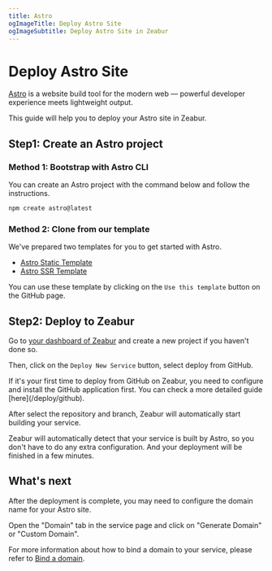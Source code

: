 ```yaml
---
title: Astro
ogImageTitle: Deploy Astro Site
ogImageSubtitle: Deploy Astro Site in Zeabur
---
```



# Deploy Astro Site

[Astro](https://astro.build/) is a website build tool for the modern web — powerful developer experience meets lightweight output.

This guide will help you to deploy your Astro site in Zeabur.

## Step1: Create an Astro project

### Method 1: Bootstrap with Astro CLI

You can create an Astro project with the command below and follow the instructions.

```bash
npm create astro@latest
```

### Method 2: Clone from our template

We've prepared two templates for you to get started with Astro.

- [Astro Static Template](https://github.com/zeabur/astro-static-template)
- [Astro SSR Template](https://github.com/zeabur/astro-ssr-template)

You can use these template by clicking on the `Use this template` button on the GitHub page.

## Step2: Deploy to Zeabur

Go to [your dashboard of Zeabur](https://dash.zeabur.com) and create a new project if you haven't done so.

Then, click on the `Deploy New Service` button, select deploy from GitHub.

<Callout>
    If it's your first time to deploy from GitHub on Zeabur, you need to configure and install the GitHub application first.
    You can check a more detailed guide [here](/deploy/github).
</Callout>

After select the repository and branch, Zeabur will automatically start building your service.

Zeabur will automatically detect that your service is built by Astro, so you don't have to do any extra configuration. And your deployment will be finished in a few minutes.

## What's next

After the deployment is complete, you may need to configure the domain name for your Astro site.

Open the "Domain" tab in the service page and click on "Generate Domain" or "Custom Domain".

For more information about how to bind a domain to your service, please refer to [Bind a domain](/deploy/domain-binding).